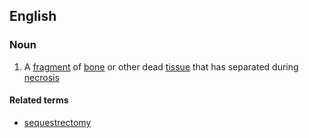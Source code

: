 ==English==

===Noun===
{{wikipedia}}
{{en-noun|s|sequestra}}

# A [[fragment]] of [[bone]] or other dead [[tissue]] that has separated during [[necrosis]]

====Related terms====
* [[sequestrectomy]]
